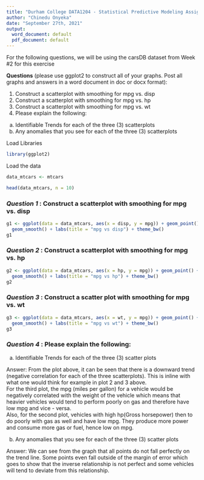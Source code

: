 ---
title: "Durham College DATA1204 - Statistical Predictive Modeling Assignment 1"
author: "Chinedu Onyeka"
date: "September 27th, 2021"
output:
  word_document: default
  pdf_document: default
---


For the following questions, we will be using the carsDB dataset from Week #2 for this exercise  

**Questions** (please use ggplot2 to construct all of your graphs. Post all graphs and answers in a word document in doc or docx format):  

1. Construct a scatterplot with smoothing for mpg vs. disp  
2. Construct a scatterplot with smoothing for mpg vs. hp  
3. Construct a scatterplot with smoothing for mpg vs. wt  
4. Please explain the following:  

  a) Identifiable Trends for each of the three (3) scatterplots  
  b) Any anomalies that you see for each of the three (3) scatterplots  


Load Libraries
```{r load-library, message = FALSE}
library(ggplot2)
```

Load the data
```{r}
data_mtcars <- mtcars
```

```{r}
head(data_mtcars, n = 10)
```

### *Question 1* :  Construct a scatterplot with smoothing for mpg vs. disp 
```{r mpg_vs_disp, message = FALSE}
g1 <- ggplot(data = data_mtcars, aes(x = disp, y = mpg)) + geom_point() + 
  geom_smooth() + labs(title = "mpg vs disp") + theme_bw()
g1
```






### *Question 2* :  Construct a scatterplot with smoothing for mpg vs. hp
```{r mpg_vs_hp, message = FALSE}
g2 <- ggplot(data = data_mtcars, aes(x = hp, y = mpg)) + geom_point() +
  geom_smooth() + labs(title = "mpg vs hp") + theme_bw()
g2
```








### *Question 3* : Construct a scatter plot with smoothing for mpg vs. wt
```{r mpg_vs_wt, message = FALSE}
g3 <- ggplot(data = data_mtcars, aes(x = wt, y = mpg)) + geom_point() +
  geom_smooth() + labs(title = "mpg vs wt") + theme_bw()
g3
```


### *Question 4* : Please explain the following:  

a) Identifiable Trends for each of the three (3) scatter plots  

Answer: From the plot above, it can be seen that there is a downward trend (negative correlation for each of the three scatterplots). This is inline with what one would think for example in plot 2 and 3 above.  
For the third plot, the mpg (miles per gallon) for a vehicle would be negatively correlated with the weight of the vehicle which means that heavier vehicles would tend to perform poorly on gas and therefore have low mpg and vice - versa.  
Also, for the second plot, vehicles with high hp(Gross horsepower) then to do poorly with gas as well and have low mpg. They produce more power and consume more gas or fuel, hence low on mpg.  

b) Any anomalies that you see for each of the three (3) scatter plots  

Answer: We can see from the graph that all points do not fall perfectly on the trend line. Some points even fall outside of the margin of error which goes to show that the inverse relationship is not perfect and some vehicles will tend to deviate from this relationship.







